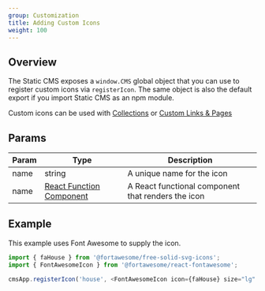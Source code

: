 ```yaml
---
group: Customization
title: Adding Custom Icons
weight: 100
---
```


## Overview

The Static CMS exposes a `window.CMS` global object that you can use to register custom icons via `registerIcon`. The same object is also the default export if you import Static CMS as an npm module.

Custom icons can be used with [Collections](/docs/collection-overview) or [Custom Links & Pages](/docs/additional-links)

## Params

| Param | Type                                                                           | Description                                        |
| ----- | ------------------------------------------------------------------------------ | -------------------------------------------------- |
| name  | string                                                                         | A unique name for the icon                         |
| name  | [React Function Component](https://reactjs.org/docs/components-and-props.html) | A React functional component that renders the icon |

## Example

This example uses Font Awesome to supply the icon.

```js
import { faHouse } from '@fortawesome/free-solid-svg-icons';
import { FontAwesomeIcon } from '@fortawesome/react-fontawesome';

cmsApp.registerIcon('house', <FontAwesomeIcon icon={faHouse} size="lg" />);
```
